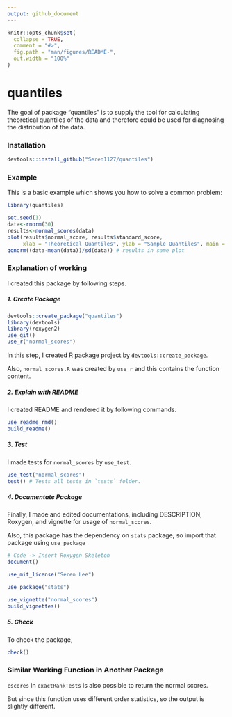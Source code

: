```yaml
---
output: github_document
---
```


<!-- README.md is generated from README.Rmd. Please edit that file -->

```r
knitr::opts_chunk$set(
  collapse = TRUE,
  comment = "#>",
  fig.path = "man/figures/README-",
  out.width = "100%"
)
```

# quantiles

<!-- badges: start -->
<!-- badges: end -->

The goal of package "quantiles" is to supply the tool for calculating theoretical quantiles of the data and therefore could be used for diagnosing the distribution of the data.

### Installation

``` r
devtools::install_github("Seren1127/quantiles")
```

### Example

This is a basic example which shows you how to solve a common problem:

``` r
library(quantiles)

set.seed(1)
data<-rnorm(30)
results<-normal_scores(data)
plot(results$normal_score, results$standard_score, 
     xlab = "Theoretical Quantiles", ylab = "Sample Quantiles", main = "Normal Q-Q Plot")
qqnorm((data-mean(data))/sd(data)) # results in same plot
```

### Explanation of working
I created this package by following steps.

##### 1. Create Package
``` r
devtools::create_package("quantiles")
library(devtools)
library(roxygen2)
use_git()
use_r("normal_scores")
```

In this step, I created R package project by `devtools::create_package`.

Also, `normal_scores.R` was created by `use_r` and this contains the function content.

##### 2. Explain with README

I created README and rendered it by following commands.

``` r
use_readme_rmd()
build_readme()
```

##### 3. Test

I made tests for `normal_scores` by `use_test`.

``` r
use_test("normal_scores")
test() # Tests all tests in `tests` folder.
```
##### 4. Documentate Package

Finally, I made and edited documentations, including DESCRIPTION, Roxygen, and vignette for usage of `normal_scores`.

Also, this package has the dependency on `stats` package, so import that package using `use_package`
``` r
# Code -> Insert Roxygen Skeleton
document()

use_mit_license("Seren Lee")

use_package("stats")

use_vignette("normal_scores")
build_vignettes()
```

##### 5. Check

To check the package,

``` r
check()
```

### Similar Working Function in Another Package

`cscores` in `exactRankTests` is also possible to return the normal scores. 

But since this function uses different order statistics, so the output is slightly different.
